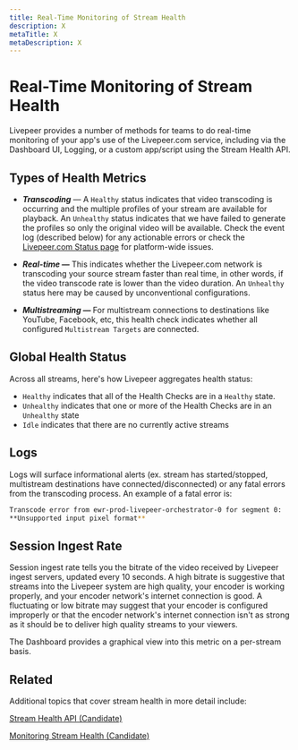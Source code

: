 ```yaml
---
title: Real-Time Monitoring of Stream Health
description: X
metaTitle: X
metaDescription: X
---
```


# Real-Time Monitoring of Stream Health

Livepeer provides a number of methods for teams to do real-time monitoring of
your app's use of the Livepeer.com service, including via the Dashboard UI,
Logging, or a custom app/script using the Stream Health API.

## Types of Health Metrics

- **_Transcoding_** — A `Healthy` status indicates that video transcoding is
  occurring and the multiple profiles of your stream are available for playback.
  An `Unhealthy` status indicates that we have failed to generate the profiles
  so only the original video will be available. Check the event log (described
  below) for any actionable errors or check the
  [Livepeer.com Status page](https://livepeer.statuspage.io/) for platform-wide
  issues.

- **_Real-time —_** This indicates whether the Livepeer.com network is
  transcoding your source stream faster than real time, in other words, if the
  video transcode rate is lower than the video duration. An `Unhealthy` status
  here may be caused by unconventional configurations.

- **_Multistreaming —_** For multistream connections to destinations like
  YouTube, Facebook, etc, this health check indicates whether all configured
  `Multistream Targets` are connected.

## Global Health Status

Across all streams, here's how Livepeer aggregates health status:

- `Healthy` indicates that all of the Health Checks are in a `Healthy` state.
- `Unhealthy` indicates that one or more of the Health Checks are in an
  `Unhealthy` state
- `Idle` indicates that there are no currently active streams

## Logs

Logs will surface informational alerts (ex. stream has started/stopped,
multistream destinations have connected/disconnected) or any fatal errors from
the transcoding process. An example of a fatal error is:

```bash
Transcode error from ewr-prod-livepeer-orchestrator-0 for segment 0:
**Unsupported input pixel format**
```

## Session Ingest Rate

Session ingest rate tells you the bitrate of the video received by Livepeer
ingest servers, updated every 10 seconds. A high bitrate is suggestive that
streams into the Livepeer system are high quality, your encoder is working
properly, and your encoder network's internet connection is good. A fluctuating
or low bitrate may suggest that your encoder is configured improperly or that
the encoder network's internet connection isn't as strong as it should be to
deliver high quality streams to your viewers.

The Dashboard provides a graphical view into this metric on a per-stream basis.

## Related

Additional topics that cover stream health in more detail include:

[Stream Health API (Candidate)](./developing-a-production-app/stream-health-candidate)

[Monitoring Stream Health (Candidate)](./managing-livepeer-after-going-live/monitoring-stream-system-health)
